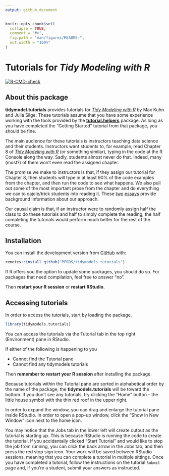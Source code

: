 ```yaml
---
output: github_document
---
```


<!-- README.md is generated from README.Rmd. Please edit that file -->

```r
knitr::opts_chunk$set(
  collapse = TRUE,
  comment = "#>",
  fig.path = "man/figures/README-",
  out.width = "100%"
)
```

# Tutorials for *Tidy Modeling with R*

<!-- badges: start -->
[![R-CMD-check](https://github.com/PPBDS/tidymodels.tutorials/actions/workflows/R-CMD-check.yaml/badge.svg)](https://github.com/PPBDS/tidymodels.tutorials/actions/workflows/R-CMD-check.yaml)
<!-- badges: end -->


## About this package

**tidymodel.tutorials** provides tutorials for [*Tidy Modeling with R*](https://www.tmwr.org/) by Max Kuhn and Julia Silge. These tutorials assume that you have some experience working with the tools provided by the **[tutorial.helpers](https://ppbds.github.io/tutorial.helpers/)** package. As long as you have completed the "Getting Started" tutorial from that package, you should be fine.

The main audience for these tutorials is instructors teaching data science and their students. Instructors want students to, for example, read Chapter 8 of [*Tidy Modeling with R*](https://www.tmwr.org/) (or something similar), typing in the code at the R Console along the way. Sadly, students almost never do that. Indeed, many (most?) of them won't even read the assigned chapter.

The promise we make to instructors is that, if they assign our tutorial for Chapter 8, then students will type in at least 90% of the code examples from the chapter, and then run the code to see what happens. We also pull out some of the most important prose from the chapter and do everything we can to cajole/trick students into reading it. These [two](https://ppbds.github.io/tutorial.helpers/articles/instructions.html) [essays](https://ppbds.github.io/tutorial.helpers/articles/books.html) provide background information about our approach.

Our causal claim is that, if an instructor were to randomly assign half the class to do these tutorials and half to simply complete the reading, the half completing the tutorials would perform much better for the rest of the course.

## Installation

You can install the development version from [GitHub](https://github.com/) with:

``` r
remotes::install_github("PPBDS/tidymodels.tutorials")
```

If R offers you the option to update some packages, you should do so. For packages that need compilation, feel free to answer "no".

Then **restart your R session** or **restart RStudio**.

## Accessing tutorials

In order to access the tutorials, start by loading the package.

``` r
library(tidymodels.tutorials)
```

You can access the tutorials via the Tutorial tab in the top right (Environment) pane in RStudio.

If either of the following is happening to you

<ul>
<li>Cannot find the Tutorial pane</li>
<li>Cannot find any tidymodels tutorials</li>
</ul>

Then **remember to restart your R session** after installing the package.

Because tutorials within the Tutorial pane are sorted in alphabetical order by the name of the package, the **tidymodels.tutorials** will be toward the bottom. If you don’t see any tutorials, try clicking the “Home” button – the little house symbol with the thin red roof in the upper right.

In order to expand the window, you can drag and enlarge the tutorial pane inside RStudio. In order to open a pop-up window, click the "Show in New Window" icon next to the home icon.

You may notice that the Jobs tab in the lower left will create output as the tutorial is starting up. This is because RStudio is running the code to create the tutorial. If you accidentally clicked "Start Tutorial" and would like to stop the job from running, you can click the back arrow in the Jobs tab, and then press the red stop sign icon. Your work will be saved between RStudio sessions, meaning that you can complete a tutorial in multiple sittings. Once you have completed a tutorial, follow the instructions on the tutorial `Submit` page and, if you're a student, submit your answers as instructed.

